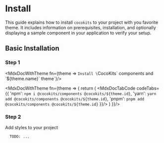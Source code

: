


<Meta title='Getting Started/Install'/>

<MdxDocPage groupTitle='Getting Started'>

  # Install
  This guide explains how to install `cocokits` to your project with you favorite theme.
  It includes information on prerequisites, installation, and optionally displaying a sample component in your application to verify your setup.

  ## Basic Installation

  ### Step 1
  <MdxDocWithTheme fn={theme => `Install \`CocoKits\` components and \`${theme.name}\` theme`}/>

  <MdxDocWithTheme fn={theme => {
    return (
      <MdxDocTabCode codeTabs={{
        'npm': `npm i @cocokits/components @cocokits/${theme.id}`,
        'yarn': `yarn add @cocokits/components @cocokits/${theme.id}`,
        'pnpm': `pnpm add @cocokits/components @cocokits/${theme.id}`
      }}/>
    )
  }}/>


  ### Step 2
  Add styles to your project
  ```
    TODO: ...
  ```


</MdxDocPage>
